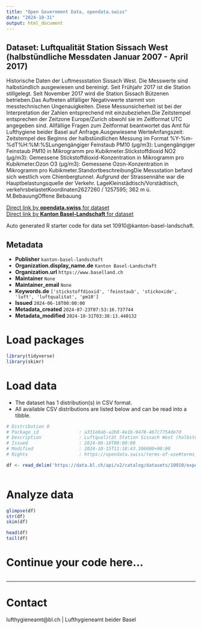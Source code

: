 ```yaml
---
title: "Open Government Data, opendata.swiss"
date: "2024-10-31"
output: html_document
---
```


## Dataset: Luftqualität Station Sissach West (halbstündliche Messdaten Januar 2007 - April 2017)

Historische Daten der Luftmessstation Sissach West. Die Messwerte sind halbstündlich ausgewiesen und bereinigt. Seit Frühjahr 2017 ist die Station stillgelegt. Seit November 2017 wird die Station Sissach Bützenen betrieben.Das Auftreten allfälliger Negativwerte stammt von messtechnischen Ungenauigkeiten. Diese Messunsicherheit ist bei der Interpretation der Zahlen entsprechend mit einzubeziehen.Die Zeitstempel entsprechen der Zeitzone Europe/Zurich obwohl sie im Zeitformat UTC angegeben sind. Allfällige Fragen zum Zeitformat beantwortet das Amt für Lufthygiene beider Basel auf Anfrage.Ausgewiesene WerteAnfangszeit: Zeitstempel des Beginns der halbstündlichen Messung im Format %Y-%m-%dT%H:%M:%SLungengängiger Feinstaub PM10 (µg/m3): Lungengängiger Feinstaub PM10 in Mikrogramm pro Kubikmeter.Stickstoffdioxid NO2 (µg/m3): Gemessene Stickstoffdioxid-Konzentration in Mikrogramm pro Kubikmeter.Ozon O3 (µg/m3): Gemessene Ozon-Konzentration in Mikrogramm pro Kubikmeter.StandortbeschreibungDie Messstation befand sich westlich vom Chienbergtunnel. Aufgrund der Strassennähe war die Hauptbelastungsquelle der Verkehr. LageKleinstädtisch/Vorstädtisch, verkehrsbelastetKoordinaten2627260 / 1257595; 362 m ü. M.BebauungOffene Bebauung

[Direct link by **opendata.swiss** for dataset](https://opendata.swiss/de/dataset/luftqualitat-station-sissach-west-halbstundliche-messdaten-januar-2007-april-2017)<br>
[Direct link by **Kanton Basel-Landschaft** for dataset](https://data.bl.ch/explore/dataset/10910/)

Auto generated R starter code for data set 10910@kanton-basel-landschaft.

## Metadata

- **Publisher** `kanton-basel-landschaft`
- **Organization.display_name.de** `Kanton Basel-Landschaft`
- **Organization.url** `https://www.baselland.ch`
- **Maintainer** `None`
- **Maintainer_email** `None`
- **Keywords.de** `['stickstoffdioxid', 'feinstaub', 'stickoxide', 'luft', 'luftqualitat', 'pm10']`
- **Issued** `2024-06-18T00:00:00`
- **Metadata_created** `2024-07-23T07:53:16.737744`
- **Metadata_modified** `2024-10-31T03:38:13.440132`


# Load packages

```r

library(tidyverse)
library(skimr)

```

# Load data

-   The dataset has 1 distribution(s) in CSV format.
-   All available CSV distributions are listed below and can be read into a tibble.

```r

# Distribution 0
# Package_id               : a331e8ab-a2b0-4e1b-9478-467c7754de7d
# Description              : Luftqualität Station Sissach West (halbstündliche Messdaten Januar 2007 - April 2017) (csv)
# Issued                   : 2024-06-18T00:00:00
# Modified                 : 2024-10-15T11:18:43.306000+00:00
# Rights                   : https://opendata.swiss/terms-of-use#terms_by

df <- read_delim('https://data.bl.ch/api/v2/catalog/datasets/10910/exports/csv?use_labels=true')



```

# Analyze data

```r

glimpse(df)
str(df)
skim(df)

head(df)
tail(df)

```

# Continue your code here...

```r

```

------------------------------------------------------------------------

# Contact

lufthygieneamt@bl.ch | Lufthygieneamt beider Basel
